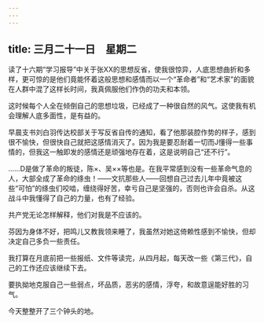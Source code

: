 ```yaml
---
---
---
```

title: 三月二十一日　星期二
---




读了十六期“学习报导”中关于张XX的思想反省，使我很惊异，人底思想曲折和多样，更可惊的是他们竟能怀着这般思想和感情而以一个“革命者”和“艺术家”的面貌在人群中混了这样长时间，我真佩服他们作伪的功夫和本领。

这时候每个人全在倾倒自己的思想垃圾，已经成了一种很自然的风气。这使我有机会理解人底多面性，是有益的。

早晨支书刘白羽传达校部关于写反省自传的通知，看了他那装腔作势的样子，感到很不愉快，但很快自己就把这感情消灭了。因为我是要忍耐着一切而J懂得一些事情的，但我这一触即发的感情还是顽强地存在着，这是说明自己“还不行”。

……D是做了革命的叛徒，陈×、吴××等也是。在我平常感到没有一些革命气息的人，大部全成了革命的绦虫！——文抗那些人——回想自己过去儿年中竟被这些“可怕”的绦虫们咬啮，缠绕得好苦，幸亏自己是坚强的，否则也许会自杀。从这战斗中我懂得了自己的力量，也有了经验。

共产党无论怎样解释，他们对我是不应该的。

芬因为身体不好，把鸣儿又教我领来睡了，我虽然对她这倚赖性感到不愉快，但却决定自己多负一些责任。

我打算在月底前把一些报纸、文件等读完，从四月起，每天改一些《第三代》，自己的工作还应该继续下去。

要执拗地克服自己一些弱点，坏品质，恶劣的感情，浮夸，和故意逞能好胜的习气。

今天整整开了三个钟头的地。